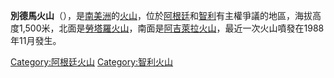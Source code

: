 '''別德馬火山'''（{{lang-es|Volcán Viedma}}），是[[南美洲|南美洲]]的[[火山|火山]]，位於[[阿根廷|阿根廷]]和[[智利|智利]]有主權爭議的地區，海拔高度1,500米，北面是[[勞塔羅火山|勞塔羅火山]]，南面是[[阿吉萊拉火山|阿吉萊拉火山]]，最近一次火山噴發在1988年11月發生。

{{Argentina-geo-stub}}
{{Chile-geo-stub}}
[[Category:阿根廷火山|Category:阿根廷火山]]
[[Category:智利火山|Category:智利火山]]
